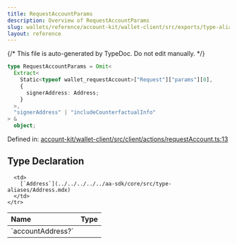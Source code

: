 ```yaml
---
title: RequestAccountParams
description: Overview of RequestAccountParams
slug: wallets/reference/account-kit/wallet-client/src/exports/type-aliases/RequestAccountParams
layout: reference
---
```


{/* This file is auto-generated by TypeDoc. Do not edit manually. */}

```ts
type RequestAccountParams = Omit<
  Extract<
    Static<typeof wallet_requestAccount>["Request"]["params"][0],
    {
      signerAddress: Address;
    }
  >,
  "signerAddress" | "includeCounterfactualInfo"
> &
  object;
```

Defined in: [account-kit/wallet-client/src/client/actions/requestAccount.ts:13](https://github.com/alchemyplatform/aa-sdk/blob/9f926c402d1661309abbf8eae8431e52e8c5e53f/account-kit/wallet-client/src/client/actions/requestAccount.ts#L13)

## Type Declaration

<table>
  <thead>
    <tr>
      <th align="left">Name</th>
      <th align="left">Type</th>
    </tr>
  </thead>

  <tbody>
    <tr>
      <td>
        `accountAddress?`
      </td>

      <td>
        [`Address`](../../../../../aa-sdk/core/src/type-aliases/Address.mdx)
      </td>
    </tr>

  </tbody>
</table>
